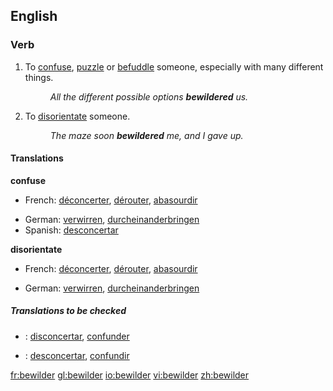 ==English==

===Verb===
{{en-verb}}

# {{transitive}} To [[confuse]], [[puzzle]] or [[befuddle]] someone, especially with many different things.
#:''All the different possible options '''bewildered''' us.''
# {{transitive}} To [[disorientate]] someone.
#:''The maze soon '''bewildered''' me, and I gave up.''
====Translations====
'''confuse'''
{{top}}
*French: [[déconcerter]], [[dérouter]], [[abasourdir]]
{{mid}}
*German: [[verwirren]], [[durcheinanderbringen]]
*Spanish: [[desconcertar]]
{{bottom}}

'''disorientate'''
{{top}}
*French: [[déconcerter]], [[dérouter]], [[abasourdir]]
{{mid}}
*German: [[verwirren]], [[durcheinanderbringen]]
{{bottom}}

=====Translations to be checked=====
{{checktrans}}
*{{ttbc|Interlingua}}: [[disconcertar]], [[confunder]] 
*{{ttbc|Spanish}}: [[desconcertar]], [[confundir]]

[[fr:bewilder]]
[[gl:bewilder]]
[[io:bewilder]]
[[vi:bewilder]]
[[zh:bewilder]]